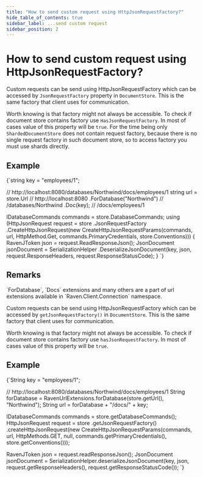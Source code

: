 ---
title: "How to send custom request using HttpJsonRequestFactory?"
hide_table_of_contents: true
sidebar_label: ...send custom request
sidebar_position: 2
---




# How to send custom request using HttpJsonRequestFactory?
<LanguageSwitcher supportedLanguages={supportedLanguages} />
<LanguageContent language="csharp">


Custom requests can be send using HttpJsonRequestFactory which can be accessed by `JsonRequestFactory` property in `DocumentStore`. This is the same factory that client uses for communication.

Worth knowing is that factory might not always be accessible. To check if document store contains factory use `HasJsonRequestFactory`. In most of cases value of this property will be `true`. For the time being only `ShardedDocumentStore` does not contain request factory, because there is no single request factory in such document store, so to access factory you must use shards directly.

## Example

<TabItem value="custom_request_1" label="custom_request_1">
<CodeBlock language="csharp">
{`string key = "employees/1";

// http://localhost:8080/databases/Northwind/docs/employees/1
string url = store.Url // http://localhost:8080
	.ForDatabase("Northwind") // /databases/Northwind
	.Doc(key); // /docs/employees/1

IDatabaseCommands commands = store.DatabaseCommands;
using (HttpJsonRequest request = store
	.JsonRequestFactory
	.CreateHttpJsonRequest(new CreateHttpJsonRequestParams(commands, url, HttpMethod.Get, commands.PrimaryCredentials, store.Conventions)))
\{
	RavenJToken json = request.ReadResponseJson();
	JsonDocument jsonDocument = SerializationHelper
		.DeserializeJsonDocument(key, json, request.ResponseHeaders, request.ResponseStatusCode);
\}
`}
</CodeBlock>
</TabItem>

## Remarks

<Admonition type="info" title="Info">
`ForDatabase`, `Docs` extensions and many others are a part of url extensions available in `Raven.Client.Connection` namespace.
</Admonition>


</LanguageContent>
<LanguageContent language="java">


Custom requests can be send using HttpJsonRequestFactory which can be accessed by `getJsonRequestFactory()` in `DocumentStore`. This is the same factory that client uses for communication.

Worth knowing is that factory might not always be accessible. To check if document store contains factory use `hasJsonRequestFactory`. In most of cases value of this property will be `true`. 

## Example

<TabItem value="custom_request_1" label="custom_request_1">
<CodeBlock language="java">
{`String key = "employees/1";

// http://localhost:8080/databases/Northwind/docs/employees/1
String forDatabase = RavenUrlExtensions.forDatabase(store.getUrl(), "Northwind");
String url = forDatabase + "/docs/" + key;

IDatabaseCommands commands = store.getDatabaseCommands();
HttpJsonRequest request = store
  .getJsonRequestFactory()
  .createHttpJsonRequest(new CreateHttpJsonRequestParams(commands, url, HttpMethods.GET, null, commands.getPrimaryCredentials(), store.getConventions()));

RavenJToken json = request.readResponseJson();
JsonDocument jsonDocument = SerializationHelper.deserializeJsonDocument(key, json, request.getResponseHeaders(), request.getResponseStatusCode());
`}
</CodeBlock>
</TabItem>


</LanguageContent>

<!---
- [Conventions related to request handling](../configuration/conventions/request-handling)

-->